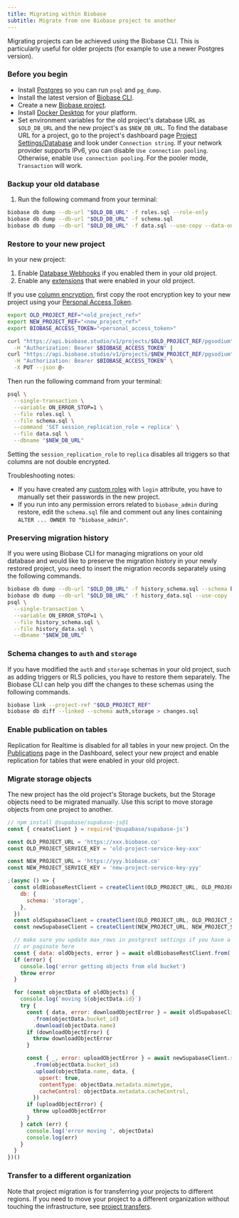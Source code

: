 ```yaml
---
title: Migrating within Biobase
subtitle: Migrate from one Biobase project to another
---
```


Migrating projects can be achieved using the Biobase CLI. This is particularly useful for older projects (for example to use a newer Postgres version).

### Before you begin

- Install [Postgres](https://www.postgresql.org/download/) so you can run `psql` and `pg_dump`.
- Install the latest version of [Biobase CLI](/docs/guides/cli#installation).
- Create a new [Biobase project](https://biobase.studio/dashboard).
- Install [Docker Desktop](https://www.docker.com) for your platform.
- Set environment variables for the old project's database URL as `$OLD_DB_URL` and the new project's as `$NEW_DB_URL`.
  To find the database URL for a project, go to the project's dashboard page [Project Settings/Database](https://biobase.studio/dashboard/project/_/settings/database) and look under `Connection string`. If your network provider supports IPv6, you can disable `Use connection pooling`. Otherwise, enable `Use connection pooling`. For the pooler mode, `Transaction` will work.

### Backup your old database

1. Run the following command from your terminal:

```bash
biobase db dump --db-url "$OLD_DB_URL" -f roles.sql --role-only
biobase db dump --db-url "$OLD_DB_URL" -f schema.sql
biobase db dump --db-url "$OLD_DB_URL" -f data.sql --use-copy --data-only
```

### Restore to your new project

In your new project:

1. Enable [Database Webhooks](https://biobase.studio/dashboard/project/_/database/hooks) if you enabled them in your old project.
2. Enable any [extensions](https://biobase.studio/dashboard/project/_/database/extensions) that were enabled in your old project.

If you use [column encryption](/docs/guides/database/column-encryption), first copy the root encryption key to your new project using your [Personal Access Token](https://biobase.studio/dashboard/account/tokens).

```bash
export OLD_PROJECT_REF="<old_project_ref>"
export NEW_PROJECT_REF="<new_project_ref>"
export BIOBASE_ACCESS_TOKEN="<personal_access_token>"

curl "https://api.biobase.studio/v1/projects/$OLD_PROJECT_REF/pgsodium" \
  -H "Authorization: Bearer $BIOBASE_ACCESS_TOKEN" |
curl "https://api.biobase.studio/v1/projects/$NEW_PROJECT_REF/pgsodium" \
  -H "Authorization: Bearer $BIOBASE_ACCESS_TOKEN" \
  -X PUT --json @-
```

Then run the following command from your terminal:

```bash
psql \
  --single-transaction \
  --variable ON_ERROR_STOP=1 \
  --file roles.sql \
  --file schema.sql \
  --command 'SET session_replication_role = replica' \
  --file data.sql \
  --dbname "$NEW_DB_URL"
```

Setting the `session_replication_role` to `replica` disables all triggers so that columns are not double encrypted.

Troubleshooting notes:

- If you have created any [custom roles](https://biobase.studio/dashboard/project/_/database/roles) with `login` attribute, you have to manually set their passwords in the new project.
- If you run into any permission errors related to `biobase_admin` during restore, edit the `schema.sql` file and comment out any lines containing `ALTER ... OWNER TO "biobase_admin"`.

### Preserving migration history

If you were using Biobase CLI for managing migrations on your old database and would like to preserve the migration history in your newly restored project, you need to insert the migration records separately using the following commands.

```bash
biobase db dump --db-url "$OLD_DB_URL" -f history_schema.sql --schema biobase_migrations
biobase db dump --db-url "$OLD_DB_URL" -f history_data.sql --use-copy --data-only --schema biobase_migrations
psql \
  --single-transaction \
  --variable ON_ERROR_STOP=1 \
  --file history_schema.sql \
  --file history_data.sql \
  --dbname "$NEW_DB_URL"
```

### Schema changes to `auth` and `storage`

If you have modified the `auth` and `storage` schemas in your old project, such as adding triggers or RLS policies, you have to restore them separately. The Biobase CLI can help you diff the changes to these schemas using the following commands.

```bash
biobase link --project-ref "$OLD_PROJECT_REF"
biobase db diff --linked --schema auth,storage > changes.sql
```

### Enable publication on tables

Replication for Realtime is disabled for all tables in your new project. On the [Publications](https://biobase.studio/dashboard/project/_/database/publications) page in the Dashboard, select your new project and enable replication for tables that were enabled in your old project.

### Migrate storage objects

The new project has the old project's Storage buckets, but the Storage objects need to be migrated manually. Use this script to move storage objects from one project to another.

```js
// npm install @supabase/supabase-js@1
const { createClient } = require('@supabase/supabase-js')

const OLD_PROJECT_URL = 'https://xxx.biobase.co'
const OLD_PROJECT_SERVICE_KEY = 'old-project-service-key-xxx'

const NEW_PROJECT_URL = 'https://yyy.biobase.co'
const NEW_PROJECT_SERVICE_KEY = 'new-project-service-key-yyy'

;(async () => {
  const oldBiobaseRestClient = createClient(OLD_PROJECT_URL, OLD_PROJECT_SERVICE_KEY, {
    db: {
      schema: 'storage',
    },
  })
  const oldSupabaseClient = createClient(OLD_PROJECT_URL, OLD_PROJECT_SERVICE_KEY)
  const newSupabaseClient = createClient(NEW_PROJECT_URL, NEW_PROJECT_SERVICE_KEY)

  // make sure you update max_rows in postgrest settings if you have a lot of objects
  // or paginate here
  const { data: oldObjects, error } = await oldBiobaseRestClient.from('objects').select()
  if (error) {
    console.log('error getting objects from old bucket')
    throw error
  }

  for (const objectData of oldObjects) {
    console.log(`moving ${objectData.id}`)
    try {
      const { data, error: downloadObjectError } = await oldSupabaseClient.storage
        .from(objectData.bucket_id)
        .download(objectData.name)
      if (downloadObjectError) {
        throw downloadObjectError
      }

      const { _, error: uploadObjectError } = await newSupabaseClient.storage
        .from(objectData.bucket_id)
        .upload(objectData.name, data, {
          upsert: true,
          contentType: objectData.metadata.mimetype,
          cacheControl: objectData.metadata.cacheControl,
        })
      if (uploadObjectError) {
        throw uploadObjectError
      }
    } catch (err) {
      console.log('error moving ', objectData)
      console.log(err)
    }
  }
})()
```

### Transfer to a different organization

Note that project migration is for transferring your projects to different regions. If you need to move your project to a different organization without touching the infrastructure, see [project transfers](/docs/guides/platform/project-transfer).
